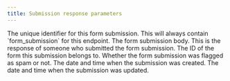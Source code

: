 ```yaml
---
title: Submission response parameters
---
```


<Parameter name="id" type="string">
The unique identifier for this form submission.
</Parameter>

<Parameter name="object" type="string">
This will always contain `form_submission` for this endpoint.
</Parameter>

<Parameter name="body" type="object">
The form submission body. This is the response of someone who submitted the form submission.
</Parameter>

<Parameter name="form" type="string | object">
The ID of the form this submission belongs to.
</Parameter>

<Parameter name="is_spam" type="boolean">
Whether the form submission was flagged as spam or not.
</Parameter>

<Parameter name="created_at" type="string">
The date and time when the submission was created.
</Parameter>

<Parameter name="updated_at" type="string">
The date and time when the submission was updated.
</Parameter>
